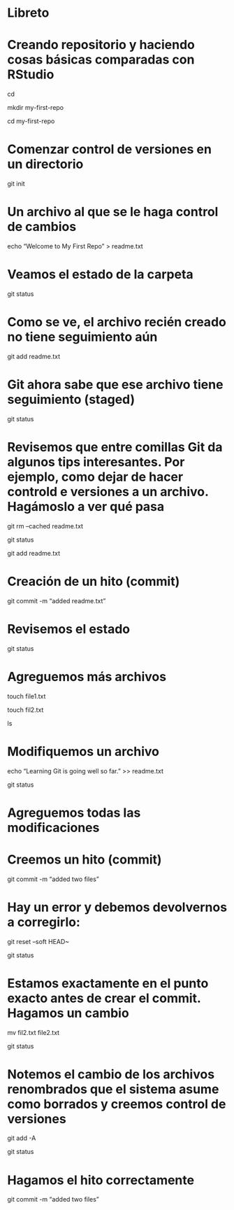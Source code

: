 # Libreto

# Creando repositorio y haciendo cosas básicas comparadas con RStudio

cd

mkdir my-first-repo

cd my-first-repo

# Comenzar control de versiones en un directorio

git init

# Un archivo al que se le haga control de cambios

echo "Welcome to My First Repo" > readme.txt

# Veamos el estado de la carpeta

git status

# Como se ve, el archivo recién creado no tiene seguimiento aún

git add readme.txt

# Git ahora sabe que ese archivo tiene seguimiento (staged)

git status

# Revisemos que entre comillas Git da algunos tips interesantes. Por ejemplo, como dejar de hacer controld e versiones a un archivo. Hagámoslo a ver qué pasa

git rm --cached readme.txt

git status

git add readme.txt

# Creación de un hito (commit)

git commit -m "added readme.txt"

# Revisemos el estado

git status


# Agreguemos más archivos

touch file1.txt

touch fil2.txt

ls

# Modifiquemos un archivo

echo "Learning Git is going well so far." >> readme.txt

git status

# Agreguemos todas las modificaciones

# Creemos un hito (commit)

git commit -m "added two files"

# Hay un error y debemos devolvernos a corregirlo:

git reset --soft HEAD~

git status

# Estamos exactamente en el punto exacto antes de crear el commit. Hagamos un cambio

mv fil2.txt file2.txt

git status

# Notemos el cambio de los archivos renombrados que el sistema asume como borrados y creemos control de versiones

git add -A

git status

# Hagamos el hito correctamente

git commit -m "added two files"
